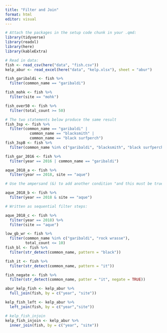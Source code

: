 ```yaml
---
title: "Filter and Join"
format: html
editor: visual
---
```


```r
# Attach the packages in the setup code chunk in your .qmd:
library(tidyverse)
library(readxl)
library(here) 
library(kableExtra)
```

```r
# Read in data: 
fish <- read_csv(here("data", "fish.csv"))
kelp_abur <- read_excel(here("data", "kelp.xlsx"), sheet = "abur")

fish_garibaldi <- fish %>% 
  filter(common_name == "garibaldi")

fish_mohk <- fish %>% 
  filter(site == "mohk")

fish_over50 <- fish %>% 
  filter(total_count >= 50)

# The two statements below produce the same result 
fish_3sp <- fish %>% 
  filter(common_name == "garibaldi" | 
           common_name == "blacksmith" | 
           common_name == "black surfperch")
fish_3spB <- fish %>% 
  filter(common_name %in% c("garibaldi", "blacksmith", "black surfperch"))

fish_gar_2016 <- fish %>% 
  filter(year == 2016 | common_name == "garibaldi")

aque_2018_a <- fish %>% 
  filter(year == 2018, site == "aque")

# Use the ampersand (&) to add another condition "and this must be true":

aque_2018_b <- fish %>% 
  filter(year == 2018 & site == "aque")

# Written as sequential filter steps:

aque_2018_c <- fish %>% 
  filter(year == 2018) %>% 
  filter(site == "aque")

low_gb_wr <- fish %>% 
  filter(common_name %in% c("garibaldi", "rock wrasse"), 
         total_count <= 10)
fish_bl <- fish %>% 
  filter(str_detect(common_name, pattern = "black"))

fish_it <- fish %>% 
  filter(str_detect(common_name, pattern = "it"))

fish_negate <- fish %>% 
  filter(str_detect(common_name, patter = "it", negate = TRUE))

abur_kelp_fish <- kelp_abur %>% 
  full_join(fish, by = c("year", "site")) 

kelp_fish_left <- kelp_abur %>% 
  left_join(fish, by = c("year","site"))

# kelp_fish_injoin
kelp_fish_injoin <- kelp_abur %>% 
  inner_join(fish, by = c("year", "site"))


```